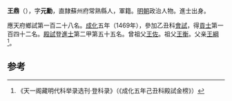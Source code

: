 '''王鼎'''（{{bd|1438年||？}}），字'''元勳'''，直隸蘇州府常熟縣人，軍籍。[[明朝|明朝]]政治人物。進士出身。

應天府鄉試第一百二十八名。[[成化|成化]]五年（1469年），參加乙丑科[[會試|會試]]，得[[貢士|貢士]]第一百四十二名。[[殿試|殿試]]登[[進士|進士]]第二甲第五十五名。曾祖父[[王佐|王佐]]。祖父[[王衡|王衡]]。父亲[[王綱|王綱]]<ref>《天一阁藏明代科举录选刊·登科录》（《成化五年己丑科殿試金榜》）</ref>。

==参考==
{{reflist}}
{{明朝人物小作品}}
{{成化五年己丑科殿試金榜}}